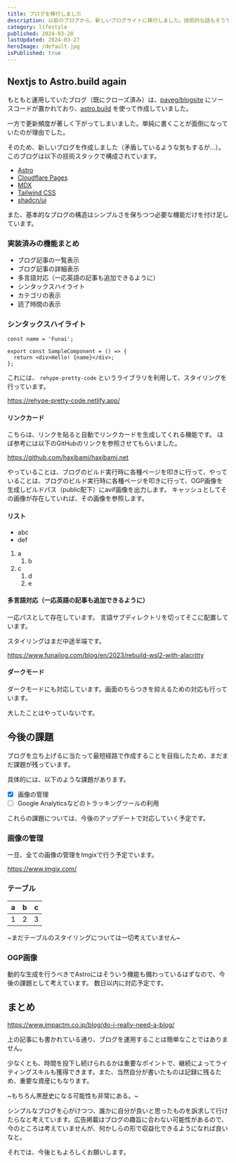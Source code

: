 ```yaml
---
title: ブログを移行しました
description: 以前のブログから、新しいブログサイトに移行しました。技術的な話もそうですが、アーキテクチャ全体を見直して、UI全体を見やすくしています。
category: lifestyle
published: 2024-03-20
lastUpdated: 2024-03-27
heroImage: /default.jpg
isPublished: true
---
```


## Nextjs to Astro.build again

もともと運用していたブログ（既にクローズ済み）は、[paveg/blogsite](https://github.com/paveg/blogsite) にソースコードが置かれており、[astro.build](https://astro.build/) を使って作成していました。

一方で更新頻度が著しく下がってしまいました。単純に書くことが面倒になっていたのが理由でした。

そのため、新しいブログを作成しました（矛盾しているような気もするが…）。
このブログは以下の技術スタックで構成されています。

- [Astro](https://astro.build/)
- [Cloudflare Pages](https://pages.cloudflare.com/)
- [MDX](https://mdxjs.com/)
- [Tailwind CSS](https://tailwindcss.com/)
- [shadcn/ui](https://ui.shadcn.com/)

また、基本的なブログの構造はシンプルさを保ちつつ必要な機能だけを付け足しています。

### 実装済みの機能まとめ

- ブログ記事の一覧表示
- ブログ記事の詳細表示
- 多言語対応（一応英語の記事も追加できるように）
- シンタックスハイライト
- カテゴリの表示
- 読了時間の表示

### シンタックスハイライト

```tsx /Funai/ [4, 5] {4} title="sample-component.tsx" caption="The sample code is above"
const name = 'Funai';

export const SampleComponent = () => {
  return <div>Hello! {name}</div>;
};
```

これには、 `rehype-pretty-code` というライブラリを利用して、スタイリングを行っています。

https://rehype-pretty-code.netlify.app/

#### リンクカード

こちらは、リンクを貼ると自動でリンクカードを生成してくれる機能です。
ほぼ参考には以下のGitHubのリンクを参照させてもらいました。

https://github.com/haxibami/haxibami.net

やっていることは、ブログのビルド実行時に各種ページを叩きに行って、やっていることは、ブログのビルド実行時に各種ページを叩きに行って、OGP画像を生成しビルドパス（public配下）にavif画像を出力します。
キャッシュとしてその画像が存在していれば、その画像を参照します。

#### リスト

- abc
- def

1. a
   1. b
2. c
   1. d
   2. e

#### 多言語対応（一応英語の記事も追加できるように）

一応パスとして存在しています。
言語サブディレクトリを切ってそこに配置しています。

スタイリングはまだ中途半端です。

https://www.funailog.com/blog/en/2023/rebuild-wsl2-with-alacritty

#### ダークモード

ダークモードにも対応しています。画面のちらつきを抑えるための対応も行っています。

大したことはやっていないです。

## 今後の課題

ブログを立ち上げるに当たって最短経路で作成することを目指したため、まだまだ課題が残っています。

具体的には、以下のような課題があります。

- [x] 画像の管理
- [ ] Google Analyticsなどのトラッキングツールの利用

これらの課題については、今後のアップデートで対応していく予定です。

### 画像の管理

一旦、全ての画像の管理をImgixで行う予定でいます。

https://www.imgix.com/

### テーブル

| a   | b   | c   |
| --- | --- | --- |
| 1   | 2   | 3   |

~まだテーブルのスタイリングについては一切考えていません~

### OGP画像

動的な生成を行うべきでAstroにはそういう機能も備わっているはずなので、今後の課題として考えています。
数日以内に対応予定です。

## まとめ

https://www.impactm.co.jp/blog/do-i-really-need-a-blog/

上の記事にも書かれている通り、ブログを運用することは簡単なことではありません。

少なくとも、時間を投下し続けられるかは重要なポイントで、継続によってライティングスキルも獲得できます。また、当然自分が書いたものは記録に残るため、重要な資産にもなります。

~もちろん黒歴史になる可能性も非常にある。~

シンプルなブログを心がけつつ、誰かに自分が良いと思ったものを訴求して行けたらなと考えています。広告掲載はブログの趣旨に合わない可能性があるので、今のところは考えていませんが、何かしらの形で収益化できるようになれば良いなと。

それでは、今後ともよろしくお願いします。
